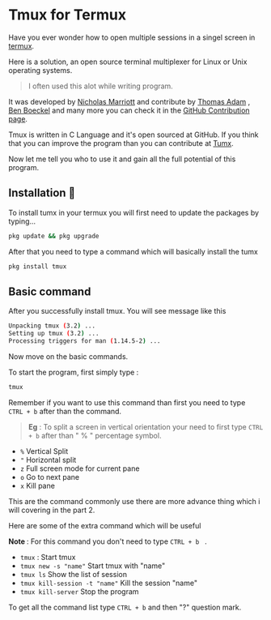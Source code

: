 # Tmux for Termux

Have you ever wonder how to open multiple sessions in a singel screen in [termux]().

Here is a solution, an open source terminal multiplexer for Linux or Unix operating systems.

> I often used this alot while writing program. 

It was developed by [Nicholas Marriott](https://github.com/nicm) and contribute by [Thomas Adam](https://github.com/ThomasAdam) , [Ben Boeckel](https://github.com/mathstuf) and many more you can check it in the [GitHub Contribution page](https://github.com/tmux/tmux/graphs/contributors).

Tmux is written in C Language and it's open sourced at GitHub. If you think that you can improve the program than you can contribute at [Tumx](https://github.com/tmux/tmux).

Now let me tell you who to use it and gain all the full potential of this program.

## Installation 🔧

To install tumx in your termux you will first need to update the packages by typing...

```bash
pkg update && pkg upgrade
```

After that you need to type a command which will basically install the tumx

```bash
pkg install tmux
```

## Basic command

After you successfully install tmux. You will see message like this 

```bash
Unpacking tmux (3.2) ...
Setting up tmux (3.2) ...
Processing triggers for man (1.14.5-2) ...
```

Now move on the basic commands.

To start the program, first simply type :

```bash
tmux
```
Remember if you want to use this command than first you need to type <br/>` CTRL + b ` after than the command.

> <b>Eg</b> : To split a screen in vertical orientation your need to first type ` CTRL + b ` after than " % " percentage symbol.

- `%` Vertical Split
- `"` Horizontal split 
- `z` Full screen mode for current pane 
- `o` Go to next pane 
- `x` Kill pane 

This are the command commonly use there are more advance thing which i will covering in the part 2.

Here are some of the extra command which will be useful

<b>Note </b>:  For this command you don't need to type `CTRL + b ` .

- `tmux` : Start tmux 
- `tmux new -s "name"` Start tmux with "name" 
- `tmux ls` Show the list of session 
- `tmux kill-session -t "name"` Kill the session "name" 
- `tmux kill-server` Stop the program 

To get all the command list type ` CTRL + b ` and then "?" question mark.